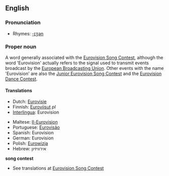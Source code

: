 ==English==

===Pronunciation===
*Rhymes: [[Rhymes:English:-ɪʒən|-ɪʒən]]

===Proper noun===
{{en-proper noun}}

A word generally associated with the [[Eurovision Song Contest]], although the word 'Eurovision' actually refers to the signal used to transmit events broadcast by the [[European Broadcasting Union]]. Other events with the name 'Eurovision' are also the [[Junior Eurovision Song Contest]] and the [[Eurovision Dance Contest]].

====Translations====
{{trans-top|Television network}}
*Dutch: [[Eurovisie]]
*Finnish: [[Euroviisut]] ''pl''
*[[Interlingua]]: Eurovision
{{trans-mid}}
*Maltese: [[Il-Eurovision]]
*Portuguese: [[Eurovisão]]
*Spanish: Eurovision
*German: Eurovision
*Polish: [[Eurowizja]] {{f}}
*Hebrew: אירוויזיון
{{trans-bottom}}
'''song contest'''
*See translations at [[Eurovision Song Contest]]